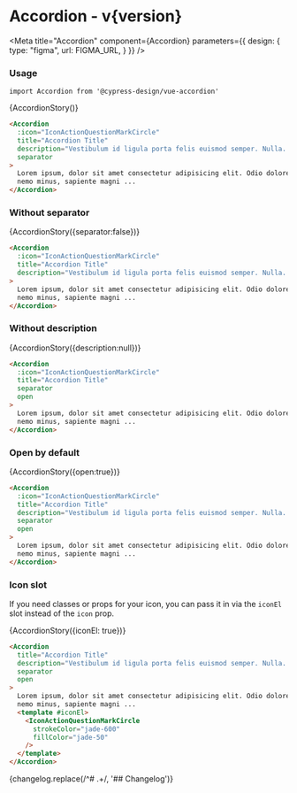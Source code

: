 


<h1>Accordion<span className="text-lg font-normal"> - v{version}</span></h1>

<Meta title="Accordion" component={Accordion} parameters={{
    design: {
      type: "figma",
      url: FIGMA_URL,
    }
  }} />

  
### Usage

```tsx
import Accordion from '@cypress-design/vue-accordion'
```

<Canvas withSource="none">
  <Story name="Accordion">
    {AccordionStory()}
  </Story>
</Canvas>

```html
<Accordion
  :icon="IconActionQuestionMarkCircle"
  title="Accordion Title"
  description="Vestibulum id ligula porta felis euismod semper. Nulla... "
  separator
>
  Lorem ipsum, dolor sit amet consectetur adipisicing elit. Odio dolore omnis
  nemo minus, sapiente magni ...
</Accordion>
```

### Without separator

<Canvas withSource="none">
  <Story name="No Separator">
    {AccordionStory({separator:false})}
  </Story>
</Canvas>

```html
<Accordion
  :icon="IconActionQuestionMarkCircle"
  title="Accordion Title"
  description="Vestibulum id ligula porta felis euismod semper. Nulla... "
>
  Lorem ipsum, dolor sit amet consectetur adipisicing elit. Odio dolore omnis
  nemo minus, sapiente magni ...
</Accordion>
```

### Without description

<Canvas withSource="none">
  <Story name="No Description">
    {AccordionStory({description:null})}
  </Story>
</Canvas>

```html
<Accordion
  :icon="IconActionQuestionMarkCircle"
  title="Accordion Title"
  separator
  open
>
  Lorem ipsum, dolor sit amet consectetur adipisicing elit. Odio dolore omnis
  nemo minus, sapiente magni ...
</Accordion>
```

### Open by default

<Canvas withSource="none">
  <Story name="Open">
    {AccordionStory({open:true})}
  </Story>
</Canvas>

```html
<Accordion
  :icon="IconActionQuestionMarkCircle"
  title="Accordion Title"
  description="Vestibulum id ligula porta felis euismod semper. Nulla... "
  separator
  open
>
  Lorem ipsum, dolor sit amet consectetur adipisicing elit. Odio dolore omnis
  nemo minus, sapiente magni ...
</Accordion>
```

### Icon slot

If you need classes or props for your icon, you can pass it in via the `iconEl` slot instead of the `icon` prop.

<Canvas withSource="none">
  <Story name="Icon slot">
    {AccordionStory({iconEl: true})}
  </Story>
</Canvas>

```html
<Accordion
  title="Accordion Title"
  description="Vestibulum id ligula porta felis euismod semper. Nulla... "
  separator
  open
>
  Lorem ipsum, dolor sit amet consectetur adipisicing elit. Odio dolore omnis
  nemo minus, sapiente magni ...
  <template #iconEl>
    <IconActionQuestionMarkCircle
      strokeColor="jade-600"
      fillColor="jade-50"
    />
  </template>
</Accordion>
```

<ArgsTable />

<Description>
  {changelog.replace(/^# .+/, '## Changelog')}
</Description>

